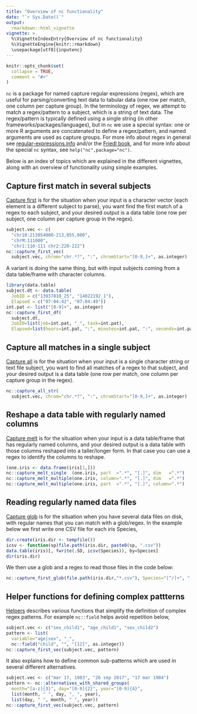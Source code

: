 ```yaml
---
title: "Overview of nc functionality"
date: "`r Sys.Date()`"
output:
  rmarkdown::html_vignette
vignette: >
  %\VignetteIndexEntry{Overview of nc functionality}
  %\VignetteEngine{knitr::rmarkdown}
  \usepackage[utf8]{inputenc}
---
```


```r
knitr::opts_chunk$set(
  collapse = TRUE,
  comment = "#>"
)
```

`nc` is a package for named capture regular expressions (regex), which
are useful for parsing/converting text data to tabular data (one row
per match, one column per capture group). In the terminology of regex,
we attempt to match a regex/pattern to a subject, which is a string of
text data. The regex/pattern is typically defined using a single
string (in other frameworks/packages/languages), but in `nc` we use a
special syntax: one or more R arguments are concatenated to define a
regex/pattern, and named arguments are used as capture groups.  For
more info about regex in general see
[regular-expressions.info](https://www.regular-expressions.info/reference.html)
and/or the [Friedl book](https://regex.info/book.html), and for more
info about the special `nc` syntax, see `help("nc",package="nc")`.

Below is an index of topics which are explained in the different
vignettes, along with an overview of functionality using simple
examples.

## Capture first match in several subjects

[Capture first](v1-capture-first.html) is for the situation when your
input is a character vector (each element is a different subject to
parse), you want find the first match of a regex to each subject, and
your desired output is a data table (one row per subject, one column
per capture group in the regex).

```r
subject.vec <- c(
  "chr10:213054000-213,055,000",
  "chrM:111000",
  "chr1:110-111 chr2:220-222")
nc::capture_first_vec(
  subject.vec, chrom="chr.*?", ":", chromStart="[0-9,]+", as.integer)
```

A variant is doing the same thing, but with input
subjects coming from a data table/frame with character columns.

```r
library(data.table)
subject.dt <- data.table(
  JobID = c("13937810_25", "14022192_1"),
  Elapsed = c("07:04:42", "07:04:49"))
int.pat <- list("[0-9]+", as.integer)
nc::capture_first_df(
  subject.dt,
  JobID=list(job=int.pat, "_", task=int.pat),
  Elapsed=list(hours=int.pat, ":", minutes=int.pat, ":", seconds=int.pat))
```

## Capture all matches in a single subject
  
[Capture all](v2-capture-all.html) is for the situation when your
input is a single character string or text file subject, you want to
find all matches of a regex to that subject, and your desired output
is a data table (one row per match, one column per capture group in
the regex).

```r
nc::capture_all_str(
  subject.vec, chrom="chr.*?", ":", chromStart="[0-9,]+", as.integer)
```

## Reshape a data table with regularly named columns 

[Capture melt](v3-capture-melt.html) is for the situation when your
input is a data table/frame that has regularly named columns, and your
desired output is a data table with those columns reshaped into a
taller/longer form. In that case you can use a regex to identify the
columns to reshape.

```r
(one.iris <- data.frame(iris[1,]))
nc::capture_melt_single  (one.iris, part  =".*", "[.]", dim   =".*")
nc::capture_melt_multiple(one.iris, column=".*", "[.]", dim   =".*")
nc::capture_melt_multiple(one.iris, part  =".*", "[.]", column=".*")
```

## Reading regularly named data files

[Capture glob](v7-capture-glob.html) is for the situation when you
have several data files on disk, with regular names that you can match
with a glob/regex. In the example below we first write one CSV file
for each iris Species,

```r
dir.create(iris.dir <- tempfile())
icsv <- function(sp)file.path(iris.dir, paste0(sp, ".csv"))
data.table(iris)[, fwrite(.SD, icsv(Species)), by=Species]
dir(iris.dir)
```

We then use a glob and a regex to read those files in the code below:

```r
nc::capture_first_glob(file.path(iris.dir,"*.csv"), Species="[^/]+", "[.]csv")
```

## Helper functions for defining complex pattterns
  
[Helpers](v5-helpers.html) describes various functions that simplify
the definition of complex regex patterns. For example `nc::field`
helps avoid repetition below,

```r
subject.vec <- c("sex_child1", "age_child1", "sex_child2")
pattern <- list(
  variable="age|sex", "_",
  nc::field("child", "", "[12]", as.integer))
nc::capture_first_vec(subject.vec, pattern)
```

It also explains how to define common sub-patterns which are used in
several different alternatives.

```r
subject.vec <- c("mar 17, 1983", "26 sep 2017", "17 mar 1984")
pattern <- nc::alternatives_with_shared_groups(
  month="[a-z]{3}", day="[0-9]{2}", year="[0-9]{4}",
  list(month, " ", day, ", ", year),
  list(day, " ", month, " ", year))
nc::capture_first_vec(subject.vec, pattern)
```
